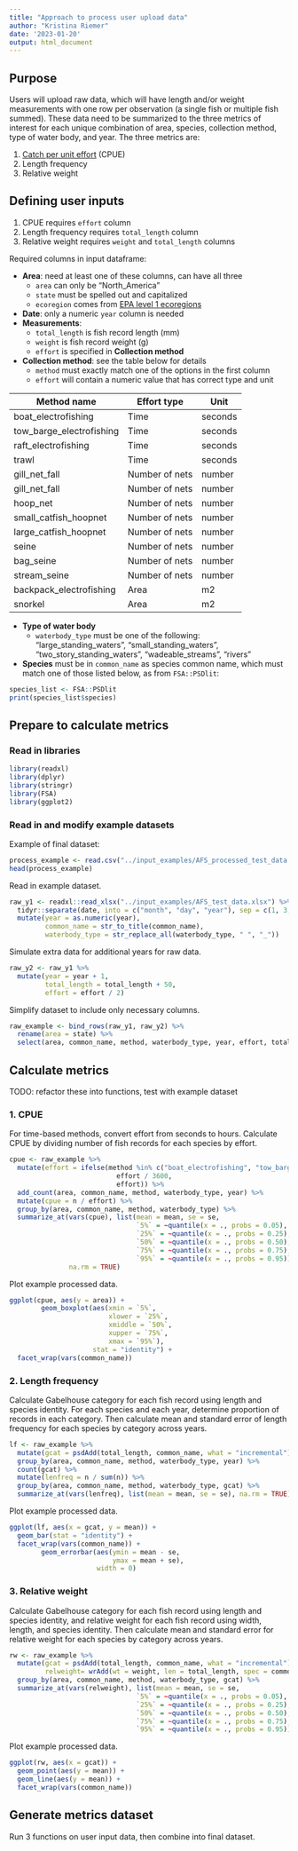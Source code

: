 ```yaml
---
title: "Approach to process user upload data"
author: "Kristina Riemer"
date: '2023-01-20'
output: html_document
---
```


## Purpose

Users will upload raw data, which will have length and/or weight measurements with one row per observation (a single fish or multiple fish summed). These data need to be summarized to the three metrics of interest for each unique combination of area, species, collection method, type of water body, and year. The three metrics are: 

1. [Catch per unit effort](https://en.wikipedia.org/wiki/Catch_per_unit_effort) (CPUE)
2. Length frequency
3. Relative weight

## Defining user inputs

1. CPUE requires `effort` column
2. Length frequency requires `total_length` column 
3. Relative weight requires `weight` and `total_length` columns

Required columns in input dataframe: 

- **Area**: need at least one of these columns, can have all three
  - `area` can only be "North_America"
  - `state` must be spelled out and capitalized
  - `ecoregion` comes from [EPA level 1 ecoregions](https://www.epa.gov/eco-research/ecoregions-north-america)
- **Date**: only a numeric `year` column is needed
- **Measurements**: 
  - `total_length` is fish record length (mm)
  - `weight` is fish record weight (g)
  - `effort` is specified in **Collection method**
- **Collection method**: see the table below for details
  - `method` must exactly match one of the options in the first column
  - `effort` will contain a numeric value that has correct type and unit

| **Method name**          | **Effort type** | **Unit** |
|--------------------------|-----------------|----------|
| boat_electrofishing      | Time            | seconds  |
| tow_barge_electrofishing | Time            | seconds  |
| raft_electrofishing      | Time            | seconds  |
| trawl                    | Time            | seconds  |
| gill_net_fall            | Number of nets  | number   |
| gill_net_fall            | Number of nets  | number   |
| hoop_net                 | Number of nets  | number   |
| small_catfish_hoopnet    | Number of nets  | number   |
| large_catfish_hoopnet    | Number of nets  | number   |
| seine                    | Number of nets  | number   |
| bag_seine                | Number of nets  | number   |
| stream_seine             | Number of nets  | number   |
| backpack_electrofishing  | Area            | m2       |
| snorkel                  | Area            | m2       |

- **Type of water body**
  - `waterbody_type` must be one of the following: "large_standing_waters", "small_standing_waters", "two_story_standing_waters", "wadeable_streams", "rivers"
- **Species** must be in `common_name` as species common name, which must match one of those listed below, as from `FSA::PSDlit`:

```r
species_list <- FSA::PSDlit
print(species_list$species)
```

## Prepare to calculate metrics

### Read in libraries
```r
library(readxl)
library(dplyr)
library(stringr)
library(FSA)
library(ggplot2)
```

### Read in and modify example datasets

Example of final dataset: 

```r
process_example <- read.csv("../input_examples/AFS_processed_test_data.csv")
head(process_example)
```

Read in example dataset. 

```r
raw_y1 <- readxl::read_xlsx("../input_examples/AFS_test_data.xlsx") %>%
  tidyr::separate(date, into = c("month", "day", "year"), sep = c(1, 3, 7)) %>% 
  mutate(year = as.numeric(year), 
         common_name = str_to_title(common_name), 
         waterbody_type = str_replace_all(waterbody_type, " ", "_"))
```

Simulate extra data for additional years for raw data. 

```r
raw_y2 <- raw_y1 %>% 
  mutate(year = year + 1, 
         total_length = total_length + 50, 
         effort = effort / 2)
```

Simplify dataset to include only necessary columns. 

```r
raw_example <- bind_rows(raw_y1, raw_y2) %>% 
  rename(area = state) %>% 
  select(area, common_name, method, waterbody_type, year, effort, total_length, weight)
```

## Calculate metrics

TODO: refactor these into functions, test with example dataset

### 1. CPUE

For time-based methods, convert effort from seconds to hours. Calculate CPUE by dividing number of fish records for each species by effort. 

```r
cpue <- raw_example %>% 
  mutate(effort = ifelse(method %in% c("boat_electrofishing", "tow_barge_electrofishing", "raft_electrofishing", "trawl"), 
                           effort / 3600, 
                           effort)) %>%
  add_count(area, common_name, method, waterbody_type, year) %>% 
  mutate(cpue = n / effort) %>% 
  group_by(area, common_name, method, waterbody_type) %>% 
  summarize_at(vars(cpue), list(mean = mean, se = se, 
                                `5%` = ~quantile(x = ., probs = 0.05),
                                `25%` = ~quantile(x = ., probs = 0.25),
                                `50%` = ~quantile(x = ., probs = 0.50),
                                `75%` = ~quantile(x = ., probs = 0.75),
                                `95%` = ~quantile(x = ., probs = 0.95)), 
               na.rm = TRUE)
```

Plot example processed data. 

```r
ggplot(cpue, aes(y = area)) +
        geom_boxplot(aes(xmin = `5%`,
                         xlower = `25%`,
                         xmiddle = `50%`,
                         xupper = `75%`,
                         xmax = `95%`),
                     stat = "identity") +
  facet_wrap(vars(common_name))
```


### 2. Length frequency

Calculate Gabelhouse category for each fish record using length and species identity. For each species and each year, determine proportion of records in each category. Then calculate mean and standard error of length frequency for each species by category across years. 

```r
lf <- raw_example %>% 
  mutate(gcat = psdAdd(total_length, common_name, what = "incremental")) %>% 
  group_by(area, common_name, method, waterbody_type, year) %>% 
  count(gcat) %>% 
  mutate(lenfreq = n / sum(n)) %>% 
  group_by(area, common_name, method, waterbody_type, gcat) %>% 
  summarize_at(vars(lenfreq), list(mean = mean, se = se), na.rm = TRUE)
```

Plot example processed data. 

```r
ggplot(lf, aes(x = gcat, y = mean)) +
  geom_bar(stat = "identity") +
  facet_wrap(vars(common_name)) +
        geom_errorbar(aes(ymin = mean - se,
                          ymax = mean + se),
                      width = 0)
```

### 3. Relative weight

Calculate Gabelhouse category for each fish record using length and species identity, and relative weight for each fish record using width, length, and species identity. Then calculate mean and standard error for relative weight for each species by category across years. 

```r
rw <- raw_example %>% 
  mutate(gcat = psdAdd(total_length, common_name, what = "incremental"), 
         relweight= wrAdd(wt = weight, len = total_length, spec = common_name)) %>% 
  group_by(area, common_name, method, waterbody_type, gcat) %>% 
  summarize_at(vars(relweight), list(mean = mean, se = se, 
                                `5%` = ~quantile(x = ., probs = 0.05),
                                `25%` = ~quantile(x = ., probs = 0.25),
                                `50%` = ~quantile(x = ., probs = 0.50),
                                `75%` = ~quantile(x = ., probs = 0.75),
                                `95%` = ~quantile(x = ., probs = 0.95)), na.rm = TRUE)
```

Plot example processed data. 

```r
ggplot(rw, aes(x = gcat)) +
  geom_point(aes(y = mean)) +
  geom_line(aes(y = mean)) +
  facet_wrap(vars(common_name))
```

## Generate metrics dataset

Run 3 functions on user input data, then combine into final dataset. 
